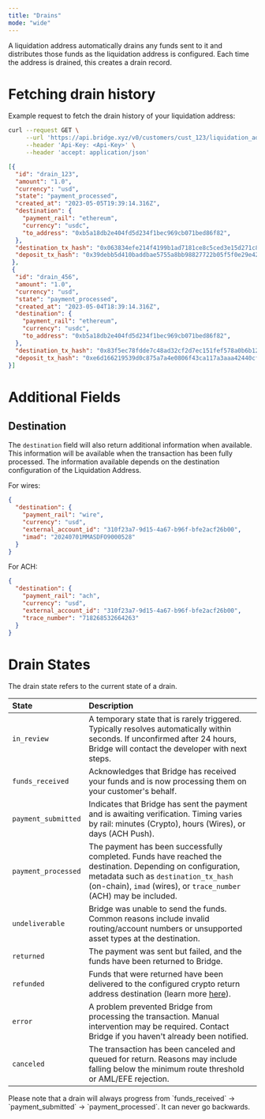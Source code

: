 ```yaml
---
title: "Drains"
mode: "wide"
---
```


A liquidation address automatically drains any funds sent to it and distributes those funds as the liquidation address is configured. Each time the address is drained, this creates a drain record.

# Fetching drain history

Example request to fetch the drain history of your liquidation address:

```bash Request
curl --request GET \
     --url 'https://api.bridge.xyz/v0/customers/cust_123/liquidation_addresses/addr_123/drains' \
     --header 'Api-Key: <Api-Key>' \
     --header 'accept: application/json'
```

```json Response
[{  
  "id": "drain_123",  
  "amount": "1.0",  
  "currency": "usd",  
  "state": "payment_processed",  
  "created_at": "2023-05-05T19:39:14.316Z",
  "destination": {
    "payment_rail": "ethereum",
    "currency": "usdc",
    "to_address": "0xb5a18db2e404fd5d234f1bec969cb071bed86f82",
  },
  "destination_tx_hash": "0x063834efe214f4199b1ad7181ce8c5ced3e15d271c8e866da7c89e86ee629cfb",
  "deposit_tx_hash": "0x39debb5d410baddbae5755a8bb98827722b05f5f0e29e428239bf30fc7af2891"
 },  
 {  
  "id": "drain_456",  
  "amount": "1.0",  
  "currency": "usd",  
  "state": "payment_processed",  
  "created_at": "2023-05-04T18:39:14.316Z",
  "destination": {
    "payment_rail": "ethereum",
    "currency": "usdc",
    "to_address": "0xb5a18db2e404fd5d234f1bec969cb071bed86f82",
  },
  "destination_tx_hash": "0x83f5ec78fdde7c48ad32cf2d7ec151fef578a0b6b123e37211a438521b234628",
  "deposit_tx_hash": "0xe6d166219539d0c875a7a4e0806f43ca117a3aaa42440cf875b6e3398fb09060"
}]
```

# **Additional Fields**

## **Destination**

The `destination` field will also return additional information when available. This information will be available when the transaction has been fully processed. The information available depends on the destination configuration of the Liquidation Address.

For wires:

```json
{
  "destination": {
    "payment_rail": "wire",
    "currency": "usd",
    "external_account_id": "310f23a7-9d15-4a67-b96f-bfe2acf26b00",
    "imad": "20240701MMASDFO9000528"
  }
}
```

For ACH:

```json
{
  "destination": {
    "payment_rail": "ach",
    "currency": "usd",
    "external_account_id": "310f23a7-9d15-4a67-b96f-bfe2acf26b00",
    "trace_number": "718268532664263"
  }
}
```

# **Drain States**

The drain state refers to the current state of a drain.

| **State**           | **Description**                                                                                                                                                                                                          |
| :------------------ | :----------------------------------------------------------------------------------------------------------------------------------------------------------------------------------------------------------------------- |
| `in_review`         | A temporary state that is rarely triggered. Typically resolves automatically within seconds. If unconfirmed after 24 hours, Bridge will contact the developer with next steps.                                           |
| `funds_received`    | Acknowledges that Bridge has received your funds and is now processing them on your customer's behalf.                                                                                                                   |
| `payment_submitted` | Indicates that Bridge has sent the payment and is awaiting verification. Timing varies by rail: minutes (Crypto), hours (Wires), or days (ACH Push).                                                                     |
| `payment_processed` | The payment has been successfully completed. Funds have reached the destination. Depending on configuration, metadata such as `destination_tx_hash` (on-chain), `imad` (wires), or `trace_number` (ACH) may be included. |
| `undeliverable`     | Bridge was unable to send the funds. Common reasons include invalid routing/account numbers or unsupported asset types at the destination.                                                                               |
| `returned`          | The payment was sent but failed, and the funds have been returned to Bridge.                                                                                                                                             |
| `refunded`          | Funds that were returned have been delivered to the configured crypto return address destination (learn more [here](/orchestration/transfer/returns)).                                                                   |
| `error`             | A problem prevented Bridge from processing the transaction. Manual intervention may be required. Contact Bridge if you haven't already been notified.                                                                    |
| `canceled`          | The transaction has been canceled and queued for return. Reasons may include falling below the minimum route threshold or AML/EFE rejection.                                                                             |

<Note>
  Please note that a drain will always progress from `funds_received` → `payment_submitted` → `payment_processed`. It can never go backwards.
</Note>